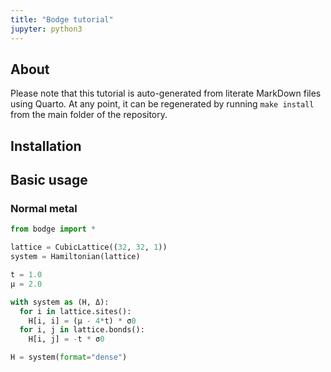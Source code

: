 ```yaml
---
title: "Bodge tutorial"
jupyter: python3
---
```

## About
Please note that this tutorial is auto-generated from literate MarkDown files using Quarto. At any point, it can be regenerated by running `make install` from the main folder of the repository.

## Installation

## Basic usage
### Normal metal
```python
from bodge import *

lattice = CubicLattice((32, 32, 1))
system = Hamiltonian(lattice)

t = 1.0
μ = 2.0

with system as (H, Δ):
  for i in lattice.sites():
    H[i, i] = (μ - 4*t) * σ0
  for i, j in lattice.bonds():
    H[i, j] = -t * σ0

H = system(format="dense")
```